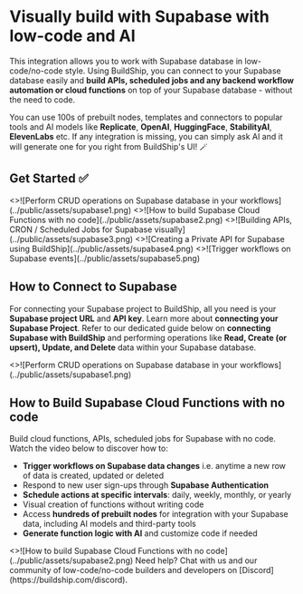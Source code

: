 
# Visually build with Supabase with low-code and AI

This integration allows you to work with Supabase database in low-code/no-code style. Using BuildShip, you can connect
to your Supabase database easily and **build APIs, scheduled jobs and any backend workflow automation or cloud
functions** on top of your Supabase database - without the need to code.

You can use 100s of prebuilt nodes, templates and connectors to popular tools and AI models like **Replicate**,
**OpenAI**, **HuggingFace**, **StabilityAI**, **ElevenLabs** etc. If any integration is missing, you can simply ask AI
and it will generate one for you right from BuildShip's UI! 🪄

## Get Started ✅

<Cards num={3}>
  <Card
    image
    arrow
    title='Perform CRUD operations on Supabase database in your workflows'
    href='./tutorials/supabase-crud'
  >
    <>![Perform CRUD operations on Supabase database in your workflows](../public/assets/supabase1.png)</>
  </Card>
  <Card
    image
    arrow
    title='How to build Supabase Cloud Functions with no code'
    href='https://www.youtube.com/watch?v=oUQKbzdajII'
    target='_blank'
  >
    <>![How to build Supabase Cloud Functions with no code](../public/assets/supabase2.png)</>
  </Card>
  <Card
    image
    arrow
    title='Building APIs, CRON / Scheduled Jobs for Supabase visually'
    href='https://www.youtube.com/watch?v=At_uwZbFgG4'
    target='_blank'
  >
    <>![Building APIs, CRON / Scheduled Jobs for Supabase visually](../public/assets/supabase3.png)</>
  </Card>
  <Card
    image
    arrow
    title='Creating a Private API for Supabase using BuildShip'
    href='https://www.youtube.com/watch?v=uhc8732Dpq4'
    target='_blank'
  >
    <>![Creating a Private API for Supabase using BuildShip](../public/assets/supabase4.png)</>
  </Card>
  <Card image arrow title='(COMING SOON) Trigger workflows on Supabase events' href='./trigger-nodes/supabase-trigger'>
    <>![Trigger workflows on Supabase events](../public/assets/supabase5.png)</>
  </Card>
</Cards>

## How to Connect to Supabase

For connecting your Supabase project to BuildShip, all you need is your **Supabase project URL** and **API key**. Learn
more about **connecting your Supabase Project**. Refer to our dedicated guide below on **connecting Supabase with
BuildShip** and performing operations like **Read, Create (or upsert), Update, and Delete** data within your Supabase
database.

<Cards num={1}>
  <Card
    image
    arrow
    title='Perform CRUD operations on Supabase database in your workflows'
    href='./tutorials/supabase-crud'
  >
    <>![Perform CRUD operations on Supabase database in your workflows](../public/assets/supabase1.png)</>
  </Card>
</Cards>

## How to Build Supabase Cloud Functions with no code

Build cloud functions, APIs, scheduled jobs for Supabase with no code. Watch the video below to discover how to:

- **Trigger workflows on Supabase data changes** i.e. anytime a new row of data is created, updated or deleted
- Respond to new user sign-ups through **Supabase Authentication**
- **Schedule actions at specific intervals**: daily, weekly, monthly, or yearly
- Visual creation of functions without writing code
- Access **hundreds of prebuilt nodes** for integration with your Supabase data, including AI models and third-party
  tools
- **Generate function logic with AI** and customize code if needed

<Cards num={1}>
  <Card
    image
    arrow
    title='How to build Supabase Cloud Functions with no code'
    href='https://www.youtube.com/watch?v=oUQKbzdajII'
    target='_blank'
  >
    <>![How to build Supabase Cloud Functions with no code](../public/assets/supabase2.png)</>
  </Card>
</Cards>

<Callout emoji='🙋🏻'>
  Need help? Chat with us and our community of low-code/no-code builders and developers on
  [Discord](https://buildship.com/discord).
</Callout>
